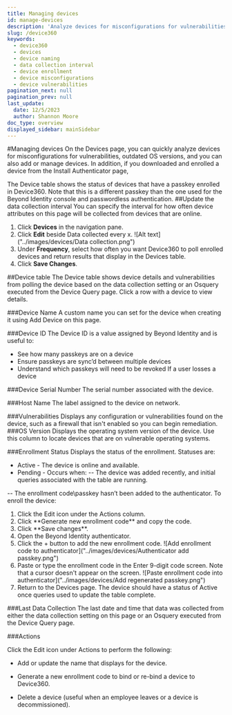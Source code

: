 ```yaml
---
title: Managing devices
id: manage-devices
description: 'Analyze devices for misconfigurations for vulnerabilities, outdated OS versions, and you can also add or manage devices. '
slug: /device360
keywords:
  - device360
  - devices
  - device naming
  - data collection interval
  - device enrollment
  - device misconfigurations
  - device vulnerabilities
pagination_next: null
pagination_prev: null
last_update:
  date: 12/5/2023
  author: Shannon Moore
doc_type: overview
displayed_sidebar: mainSidebar
---
```

#Managing devices
On the Devices page, you can quickly analyze devices for misconfigurations for vulnerabilities, outdated OS versions, and you can also add or manage devices. In addition, if you downloaded and enrolled a device from the Install Authenticator page,

The Device table shows the status of devices that have a passkey enrolled in Device360. Note that this is a different passkey than the one used for the Beyond Identity console and passwordless authentication.
##Update the data collection interval
You can specify the interval for how often device attributes on this page will be collected from devices that are online.
1. Click **Devices** in the navigation pane.
2. Click **Edit** beside Data collected every x.
![Alt text]("../images/devices/Data collection.png")
3. Under **Frequency**, select how often you want Device360 to poll enrolled devices and return results that display in the Devices table.
4. Click **Save Changes**. 

##Device table
The Device table shows device details and vulnerabilities from polling the device based on the data collection setting or an Osquery executed from the Device Query page.
Click a row with a device to view details. 

###Device Name
A custom name you can set for the device when creating it using Add Device on this page.  

###Device ID
The Device ID is a value assigned by Beyond Identity and is useful to:
- See how many passkeys are on a device
- Ensure passkeys are sync’d between multiple devices
- Understand which passkeys will need to be revoked If a user losses a device

###Device Serial Number
The serial number associated with the device. 

###Host Name
The label assigned to the device on network. 

###Vulnerabilities
Displays any configuration or vulnerabilities found on the device, such as a firewall that isn't enabled so you can begin remediation. 
 
###OS Version
Displays the operating system version of the device. Use this column to locate devices that are on vulnerable operating systems. 

###Enrollment Status
Displays the status of the enrollment. Statuses are:
- Active - The device is online and available. 
- Pending - Occurs when:
-- The device was added recently, and initial queries associated with the table are running.

-- The enrollment code\passkey hasn’t been added to the authenticator. To enroll the device:
<ol>
<li> Click the Edit icon under the Actions column.
</li>
<li> Click **Generate new enrollment code** and copy the code. 
</li>
<li> Click **Save changes**. 
</li>
<li> Open the Beyond Identity authenticator.
</li>
<li> Click the + button to add the new enrollment code.
 ![Add enrollment code to authenticator]("../images/devices/Authenticator add passkey.png")
</li>
<li> Paste or type the enrollment code in the Enter 9-digit code screen. Note that a cursor doesn't appear on the screen. 
 ![Paste enrollment code into authenticator]("../images/devices/Add regenerated passkey.png")
</li>
<li> Return to the Devices page. The device should have a status of Active once queries used to update the table complete.    
</li>
   </ol>

###Last Data Collection
The last date and time that data was collected from either the data collection setting on this page or an Osquery executed from the Device Query page.

###Actions

Click the Edit icon under Actions to perform the following:

- Add or update the name that displays for the device.

- Generate a new enrollment code to bind or re-bind a device to Device360.

- Delete a device (useful when an employee leaves or a device is decommissioned).